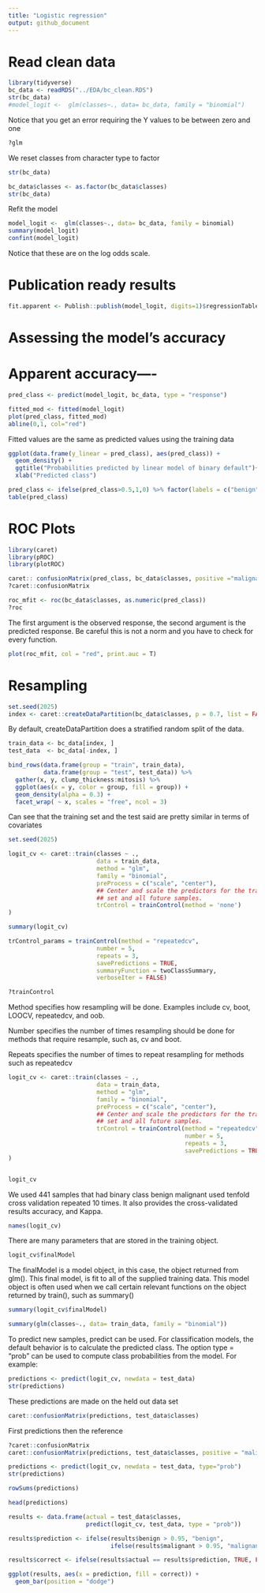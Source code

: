 ```yaml
---
title: "Logistic regression"
output: github_document
---
```


# Read clean data

```r
library(tidyverse)
bc_data <- readRDS("../EDA/bc_clean.RDS")
str(bc_data)
#model_logit <-  glm(classes~., data= bc_data, family = "binomial")
```

Notice that you get an error requiring the Y values to be between zero and one

```r
?glm
```

We reset classes from character type to factor
```r
str(bc_data)
```

```r
bc_data$classes <- as.factor(bc_data$classes)
str(bc_data)
```
Refit the model
```r
model_logit <-  glm(classes~., data= bc_data, family = binomial)
summary(model_logit)
confint(model_logit)
```
Notice that these are on the log odds scale.

# Publication ready results
```r
fit.apparent <- Publish::publish(model_logit, digits=1)$regressionTable
```

# Assessing the model's accuracy
# Apparent accuracy----

```r
pred_class <- predict(model_logit, bc_data, type = "response")

fitted_mod <- fitted(model_logit)
plot(pred_class, fitted_mod)
abline(0,1, col="red")
```

Fitted values are the same as predicted values using the training data

```r
ggplot(data.frame(y_linear = pred_class), aes(pred_class)) +
  geom_density() +
  ggtitle("Probabilities predicted by linear model of binary default")+
  xlab("Predicted class")
```

```r
pred_class <- ifelse(pred_class>0.5,1,0) %>% factor(labels = c("benign","malignant"))
table(pred_class)
```
# ROC Plots

```r
library(caret)
library(pROC)
library(plotROC)

caret:: confusionMatrix(pred_class, bc_data$classes, positive ="malignant")
?caret::confusionMatrix
```

```r
roc_mfit <- roc(bc_data$classes, as.numeric(pred_class))
?roc
```

The first argument is the observed response, the second argument is the predicted response. Be careful this is not a norm and you have to check for every function.

```r
plot(roc_mfit, col = "red", print.auc = T)
```
# Resampling

```r
set.seed(2025)
index <- caret::createDataPartition(bc_data$classes, p = 0.7, list = FALSE)
```

By default, createDataPartition does a stratified random split of the data.

```r
train_data <- bc_data[index, ]
test_data  <- bc_data[-index, ]

bind_rows(data.frame(group = "train", train_data),
          data.frame(group = "test", test_data)) %>%
  gather(x, y, clump_thickness:mitosis) %>%
  ggplot(aes(x = y, color = group, fill = group)) +
  geom_density(alpha = 0.3) +
  facet_wrap( ~ x, scales = "free", ncol = 3)
```
Can see that the training set and the test said are pretty similar in terms of covariates

```r
set.seed(2025)

logit_cv <- caret::train(classes ~ .,
                         data = train_data,
                         method = "glm",
                         family = "binomial",
                         preProcess = c("scale", "center"),
                         ## Center and scale the predictors for the training
                         ## set and all future samples.
                         trControl = trainControl(method = 'none')
)

summary(logit_cv)
```
```r
trControl_params = trainControl(method = "repeatedcv", 
                         number = 5, 
                         repeats = 3, 
                         savePredictions = TRUE, 
                         summaryFunction = twoClassSummary,
                         verboseIter = FALSE)

?trainControl
```

Method specifies how resampling will be done. Examples include cv, boot, LOOCV, repeatedcv, and oob.

Number specifies the number of times resampling should be done for methods that require resample, such as, cv and boot.

Repeats specifies the number of times to repeat resampling for methods such as repeatedcv

```r
logit_cv <- caret::train(classes ~ .,
                         data = train_data,
                         method = "glm",
                         family = "binomial",
                         preProcess = c("scale", "center"),
                         ## Center and scale the predictors for the training
                         ## set and all future samples.
                         trControl = trainControl(method = "repeatedcv", 
                                                  number = 5, 
                                                  repeats = 3, 
                                                  savePredictions = TRUE)
)


logit_cv
```
We used 441 samples that had binary class benign malignant used tenfold cross validation repeated 10 times. It also provides the cross-validated results accuracy, and Kappa.

```r
names(logit_cv)
```
There are many parameters that are stored in the training object. 

```r
logit_cv$finalModel
```
The finalModel is a model object, in this case, the object returned from glm(). This final model, is fit to all of the supplied training data. This model object is often used when we call certain relevant functions on the object returned by train(), such as summary()

```r
summary(logit_cv$finalModel)
```

```r
summary(glm(classes~., data= train_data, family = "binomial"))
```

To predict new samples, predict can be used. For classification models, the default behavior is to calculate the predicted class. The option type = "prob" can be used to compute class probabilities from the model. For example:

```r
predictions <- predict(logit_cv, newdata = test_data)
str(predictions)
```

These predictions are made on the held out data set
```r
caret::confusionMatrix(predictions, test_data$classes)
```
First predictions then the reference

```r
?caret::confusionMatrix
caret::confusionMatrix(predictions, test_data$classes, positive = "malignant")
```
```r
predictions <- predict(logit_cv, newdata = test_data, type="prob")
str(predictions)
```

```r
rowSums(predictions)
```
```r
head(predictions)
```


```r
results <- data.frame(actual = test_data$classes,
                      predict(logit_cv, test_data, type = "prob"))

results$prediction <- ifelse(results$benign > 0.95, "benign",
                             ifelse(results$malignant > 0.95, "malignant", NA))

results$correct <- ifelse(results$actual == results$prediction, TRUE, FALSE)
```

```r
ggplot(results, aes(x = prediction, fill = correct)) +
  geom_bar(position = "dodge")
```
